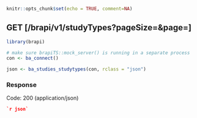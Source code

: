 ```r
knitr::opts_chunk$set(echo = TRUE, comment=NA)
```
## GET [/brapi/v1/studyTypes?pageSize=&page=]

```r
library(brapi)

# make sure brapiTS::mock_server() is running in a separate process
con <- ba_connect() 

json <- ba_studies_studytypes(con, rclass = "json")

```

### Response

Code: 200 (application/json)

```json
`r json`
```


